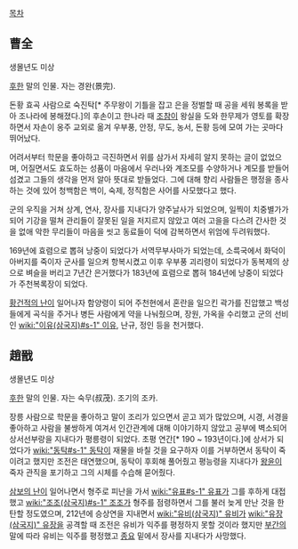 [[목차]]
== 曹全 ==

생몰년도 미상

[[후한]] 말의 인물. 자는 경완(景完).

돈황 효곡 사람으로 숙진탁[* 주무왕이 기틀을 잡고 은을 정벌할 때 공을 세워 봉록을 받아 조나라에 봉해졌다.]의 후손이고 한나라 때 [[조참]]이 왕실을 도와 한무제가 영토를 확장하면서 자손이 옹주 교외로 옮겨 우부풍, 안정, 무도, 농서, 돈황 등에 모여 가는 곳마다 뛰어났다.

어려서부터 학문을 좋아하고 극진하면서 위를 삼가서 자세히 알지 못하는 글이 없었으며, 어질면서도 효도하는 성품이 마음에서 우러나와 계조모를 수양하거나 계모를 받들어 섬겼고 그들의 생각을 먼저 알아 뜻대로 받들었다. 그에 대해 향리 사람들은 행정을 종사하는 것에 있어 청백함은 백이, 숙제, 정직함은 사어를 사모했다고 했다.

군의 우직을 거쳐 상계, 연사, 장사를 지내다가 양주날사가 되었으며, 일찍이 치중별가가 되어 기강을 떨쳐 관리들이 잘못된 일을 저지르지 않았고 여러 고을을 다스려 간사한 것을 없애 악한 무리들이 마음을 씻고 동료들이 덕에 감복하면서 위엄에 두려워했다.

169년에 효렴으로 뽑혀 낭중이 되었다가 서역무부사마가 되었는데, 소륵국에서 화덕이 아버지를 죽이자 군사를 일으켜 항복시켰고 이후 우부풍 괴리령이 되었다가 동복제의 상으로 벼슬을 버리고 7년간 은거했다가 183년에 효렴으로 뽑혀 184년에 낭중이 되었다가 주천복록장이 되었다.

[[황건적의 난]]이 일어나자 함양령이 되어 주천현에서 혼란을 일으킨 곽가를 진압했고 백성들에게 곡식을 주거나 병든 사람에게 약을 나눠줬으며, 장원, 가옥을 수리했고 군의 선비인 [[wiki:"이유(삼국지)#s-1" 이유]], 난규, 정인 등을 천거했다.

== 趙戩 ==
생몰년도 미상

[[후한]] 말의 인물. 자는 숙무(叔茂). 조기의 조카.

장릉 사람으로 학문을 좋아하고 말이 조리가 있으면서 곧고 꾀가 많았으며, 시경, 서경을 좋아하고 사람을 불쌍하게 여겨서 인간관계에 대해 이야기하지 않았고 공부에 벽소되어 상서선부랑을 지내다가 평릉령이 되었다. 초평 연간[* 190 ~ 193년이다.]에 상서가 되었다가 [[wiki:"동탁#s-1" 동탁]]이 재물을 바칠 것을 요구하자 이를 거부하면서 동탁이 죽이려고 했지만 조전은 태연했으며, 동탁이 후회해 풀어줬고 평능령을 지내다가 [[왕윤]]이 죽자 관직을 포기하고 그의 시체를 수습해 묻어줬다.

[[삼보의 난]]이 일어나면서 형주로 피난을 가서 [[wiki:"유표#s-1" 유표]]가 그를 후하게 대접했고 [[wiki:"조조(삼국지)#s-1" 조조]]가 형주를 점령하면서 그를 불러 늦게 만난 것을 한탄할 정도였으며, 212년에 승상연을 지내면서 [[wiki:"유비(삼국지)" 유비]]가 [[wiki:"유장(삼국지)" 유장]]을 공격할 때 조전은 유비가 익주를 평정하지 못할 것이라 했지만 [[부간]]의 말에 따라 유비는 익주를 평정했고 [[종요]] 밑에서 장사를 지내다가 사망했다.
